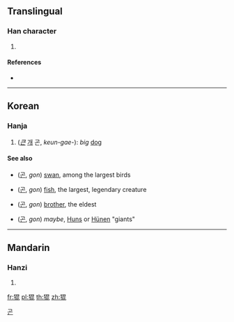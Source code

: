 ==Translingual==

===Han character===
{{Han char|rn=94|rad=犬|as=08|sn=11|four=46211|canj=KHAPP}}

# {{defn|Han|sort=犬08}}

====References====
* {{Han ref|kx=0713.070|dkj=20479|dj=1125.040|hdz=21353.030|uh=7311|ud=29457|bh=D663|bd=54883}}

----

==Korean==

===Hanja===
{{ko-hanja|hangeul=곤|eumhun=|rv=gon|mr=|y=}}

# (''[[크다|큰]]'' [[개]] 곤, ''keun-gae-''): ''big'' [[dog]]

====See also====
* {{l|ko|鵾}} ([[곤]], ''gon'') [[swan]], among the largest birds
* {{l|ko|鯤}} ([[곤]], ''gon'') [[fish]], the largest, legendary creature
* {{l|ko|昆}} ([[곤]], ''gon'') [[brother]], the eldest
* {{l|ko|混}} ([[곤]], ''gon'') ''maybe'', [[Hun]]s or [[Hünen]] "giants"

[[Category:Hanja readings|곤]]

----

==Mandarin==

===Hanzi===
{{cmn-hanzi|pin=[[kūn]] ([[kun1]])|wg=k'un<sup>1</sup>}}

# {{defn|lang=cmn|sort=犬08}}

[[fr:猑]]
[[pl:猑]]
[[th:猑]]
[[zh:猑]]